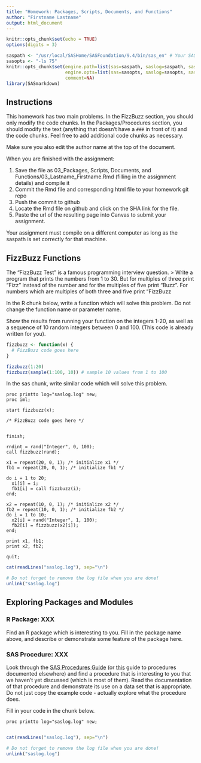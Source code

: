 ```yaml
---
title: "Homework: Packages, Scripts, Documents, and Functions"
author: "Firstname Lastname"
output: html_document
---
```


```r
knitr::opts_chunk$set(echo = TRUE)
options(digits = 3)
```

```r

saspath <- "/usr/local/SASHome/SASFoundation/9.4/bin/sas_en" # Your SAS path goes here
sasopts <- "-ls 75"
knitr::opts_chunk$set(engine.path=list(sas=saspath, saslog=saspath, sashtml=saspath),
                      engine.opts=list(sas=sasopts, saslog=sasopts, sashtml=sasopts), 
                      comment=NA)
library(SASmarkdown)
```

## Instructions
This homework has two main problems. In the FizzBuzz section, you should only modify the code chunks. In the Packages/Procedures section, you should modify the text (anything that doesn't have a `###` in front of it) and the code chunks. Feel free to add additional code chunks as necessary.

Make sure you also edit the author name at the top of the document. 

When you are finished with the assignment: 

1. Save the file as 03_Packages, Scripts, Documents, and Functions/03_Lastname_Firstname.Rmd (filling in the assignment details) and compile it
2. Commit the Rmd file and corresponding html file to your homework git repo
3. Push the commit to github
4. Locate the Rmd file on github and click on the SHA link for the file.
5. Paste the url of the resulting page into Canvas to submit your assignment.

Your assignment must compile on a different computer as long as the saspath is set correctly for that machine.

## FizzBuzz Functions

The "FizzBuzz Test" is a famous programming interview question. 
> Write a program that prints the numbers from 1 to 30. But for multiples of three print “Fizz” instead of the number and for the multiples of five print “Buzz”. For numbers which are multiples of both three and five print “FizzBuzz

In the R chunk below, write a function which will solve this problem. Do not change the function name or parameter name. 

Show the results from running your function on the integers 1-20, as well as a sequence of 10 random integers between 0 and 100. (This code is already written for you).

```r

fizzbuzz <- function(x) {
  # FizzBuzz code goes here
}

```

```r
fizzbuzz(1:20)
fizzbuzz(sample(1:100, 10)) # sample 10 values from 1 to 100

```

In the sas chunk, write similar code which will solve this problem.

```sashtml
proc printto log="saslog.log" new;
proc iml;

start fizzbuzz(x);

/* FizzBuzz code goes here */

  
finish;

rndint = rand("Integer", 0, 100);
call fizzbuzz(rand);

x1 = repeat(20, 0, 1); /* initialize x1 */
fb1 = repeat(20, 0, 1); /* initialize fb1 */
  
do i = 1 to 20;
  x1[i] = i;
  fb1[i] = call fizzbuzz(i);
end;

x2 = repeat(10, 0, 1); /* initialize x2 */
fb2 = repeat(10, 0, 1); /* initialize fb2 */
do i = 1 to 10;
  x2[i] = rand("Integer", 1, 100);
  fb2[i] = fizzbuzz(x2[i]);
end;

print x1, fb1;
print x2, fb2;

quit;
```

```r
cat(readLines("saslog.log"), sep="\n")
```


```r
# Do not forget to remove the log file when you are done!
unlink("saslog.log")
```


## Exploring Packages and Modules

### R Package: XXX
Find an R package which is interesting to you. Fill in the package name above, and describe or demonstrate some feature of the package here. 

### SAS Procedure: XXX
Look through the [SAS Procedures Guide](https://go.documentation.sas.com/?docsetId=proc&docsetTarget=part-2.htm&docsetVersion=9.4&locale=en) (or [this](https://go.documentation.sas.com/?docsetId=proc&docsetTarget=p0ptdedyvyouspn1erbeqr0floca.htm&docsetVersion=9.4&locale=en) guide to procedures documented elsewhere) and find a procedure that is interesting to you that we haven't yet discussed (which is most of them). Read the documentation of that procedure and demonstrate its use on a data set that is appropriate. Do not just copy the example code - actually explore what the procedure does. 

Fill in your code in the chunk below.
```sashtml
proc printto log="saslog.log" new;


````


```r
cat(readLines("saslog.log"), sep="\n")
```


```r
# Do not forget to remove the log file when you are done!
unlink("saslog.log")
```

